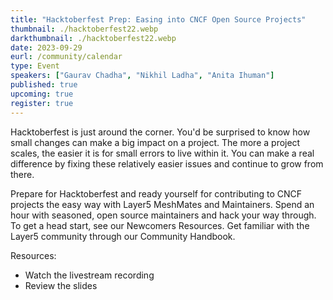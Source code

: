 ```yaml
---
title: "Hacktoberfest Prep: Easing into CNCF Open Source Projects"
thumbnail: ./hacktoberfest22.webp
darkthumbnail: ./hacktoberfest22.webp
date: 2023-09-29
eurl: /community/calendar
type: Event
speakers: ["Gaurav Chadha", "Nikhil Ladha", "Anita Ihuman"]
published: true
upcoming: true
register: true
---
```



<p>
<Link to="/programs/hacktoberfest">Hacktoberfest</Link> is just around the corner. You'd be surprised to know how small changes can make a big impact on a project. The more a project scales, the easier it is for small errors to live within it. You can make a real difference by fixing these relatively easier issues and continue to grow from there.
</p>

<p>
Prepare for Hacktoberfest and ready yourself for contributing to CNCF projects the easy way with Layer5 <Link to="/community/meshmates">MeshMates</Link> and Maintainers. Spend an hour with seasoned, open source maintainers and hack your way through. To get a head start, see our <Link to="/community/newcomers">Newcomers Resources</Link>. Get familiar with the Layer5 community through our <Link to="/community/handbook">Community Handbook</Link>.
</p>

<p> Resources:
<ul>
    <li><Link to="https://www.youtube.com/watch?v=3dqFF_0FsTE">Watch the livestream recording</Link></li>
    <li><Link to={hacktoberfestprepslides}>Review the slides</Link></li>
</ul>
</p>